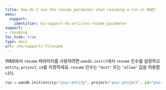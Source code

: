 ---
title: How do I use the resume parameter when resuming a run in W&B?
menu:
  support:
    identifier: ko-support-kb-articles-resume_parameter
support:
- resuming
toc_hide: true
type: docs
url: /ko/support/:filename
---

W&B에서 `resume` 파라미터를 사용하려면 `wandb.init()`에서 `resume` 인수를 설정하고 `entity`, `project`, `id`를 지정하세요. `resume` 인수는 `"must"` 또는 `"allow"` 값을 허용합니다.

```python
run = wandb.init(entity="your-entity", project="your-project", id="your-run-id", resume="must")
```